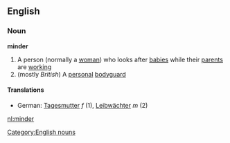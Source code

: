 ==English==
===Noun===
'''minder'''
#A person (normally a [[woman]]) who looks after [[babies]] while their [[parent]]s are [[working]]
#(mostly ''British'') A [[personal]] [[bodyguard]]
====Translations====
*German: [[Tagesmutter]] ''f'' (1), [[Leibwächter]] ''m'' (2)

[[Category:English nouns]]

[[nl:minder]]